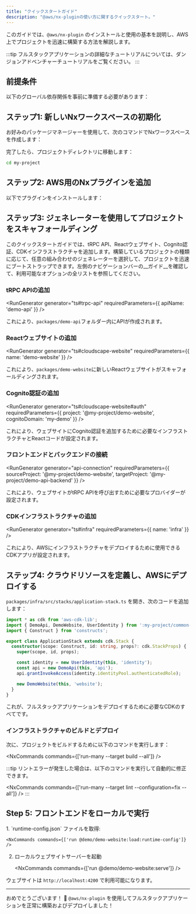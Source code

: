 ```yaml
---
title: "クイックスタートガイド"
description: "@aws/nx-pluginの使い方に関するクイックスタート。"
---
```



このガイドでは、`@aws/nx-plugin` のインストールと使用の基本を説明し、AWS上でプロジェクトを迅速に構築する方法を解説します。

:::tip
フルスタックアプリケーションの詳細なチュートリアルについては、<Link path="get_started/tutorials/dungeon-game/overview">ダンジョンアドベンチャーチュートリアル</Link>をご覧ください。
:::

## 前提条件

以下のグローバル依存関係を事前に準備する必要があります：

<Prerequisites />

## ステップ1: 新しいNxワークスペースの初期化

お好みのパッケージマネージャーを使用して、次のコマンドでNxワークスペースを作成します：

<CreateNxWorkspaceCommand workspace="my-project" />

完了したら、プロジェクトディレクトリに移動します：

```sh
cd my-project
```

## ステップ2: AWS用のNxプラグインを追加

以下でプラグインをインストールします：

<InstallCommand dev pkg="@aws/nx-plugin" />

## ステップ3: ジェネレーターを使用してプロジェクトをスキャフォールディング

このクイックスタートガイドでは、tRPC API、Reactウェブサイト、Cognito認証、CDKインフラストラクチャを追加します。構築しているプロジェクトの種類に応じて、任意の組み合わせのジェネレーターを選択して、プロジェクトを迅速にブートストラップできます。左側のナビゲーションバーの__ガイド__を確認して、利用可能なオプションの全リストを参照してください。

### tRPC APIの追加

<RunGenerator generator="ts#trpc-api" requiredParameters={{ apiName: 'demo-api' }} />

これにより、`packages/demo-api`フォルダー内にAPIが作成されます。

### Reactウェブサイトの追加

<RunGenerator generator="ts#cloudscape-website" requiredParameters={{ name: 'demo-website' }} />

これにより、`packages/demo-website`に新しいReactウェブサイトがスキャフォールディングされます。

### Cognito認証の追加

<RunGenerator generator="ts#cloudscape-website#auth" requiredParameters={{ project: '@my-project/demo-website', cognitoDomain: 'my-demo' }} />

これにより、ウェブサイトにCognito認証を追加するために必要なインフラストラクチャとReactコードが設定されます。

### フロントエンドとバックエンドの接続

<RunGenerator generator="api-connection" requiredParameters={{ sourceProject: '@my-project/demo-website', targetProject: '@my-project/demo-api-backend' }} />

これにより、ウェブサイトがtRPC APIを呼び出すために必要なプロバイダーが設定されます。

### CDKインフラストラクチャの追加

<RunGenerator generator="ts#infra" requiredParameters={{ name: 'infra' }} />

これにより、AWSにインフラストラクチャをデプロイするために使用できるCDKアプリが設定されます。

## ステップ4: クラウドリソースを定義し、AWSにデプロイする

`packages/infra/src/stacks/application-stack.ts` を開き、次のコードを追加します：

```typescript
import * as cdk from 'aws-cdk-lib';
import { DemoApi, DemoWebsite, UserIdentity } from ':my-project/common-constructs';
import { Construct } from 'constructs';

export class ApplicationStack extends cdk.Stack {
  constructor(scope: Construct, id: string, props?: cdk.StackProps) {
    super(scope, id, props);

    const identity = new UserIdentity(this, 'identity');
    const api = new DemoApi(this, 'api');
    api.grantInvokeAccess(identity.identityPool.authenticatedRole);

    new DemoWebsite(this, 'website');
  }
}
```

これが、フルスタックアプリケーションをデプロイするために必要なCDKのすべてです。

### インフラストラクチャのビルドとデプロイ

次に、プロジェクトをビルドするために以下のコマンドを実行します：

<NxCommands commands={['run-many --target build --all']} />

:::tip
リントエラーが発生した場合は、以下のコマンドを実行して自動的に修正できます。

<NxCommands commands={['run-many --target lint --configuration=fix --all']} />
:::

## Step 5: フロントエンドをローカルで実行

<Steps>
1. `runtime-config.json` ファイルを取得:

    <NxCommands commands={['run @demo/demo-website:load:runtime-config']} />

2. ローカルウェブサイトサーバーを起動

    <NxCommands commands={['run @demo/demo-website:serve']} />
</Steps>

ウェブサイトは `http://localhost:4200` で利用可能になります。

---

おめでとうございます！ 🎉 `@aws/nx-plugin` を使用してフルスタックアプリケーションを正常に構築およびデプロイしました！